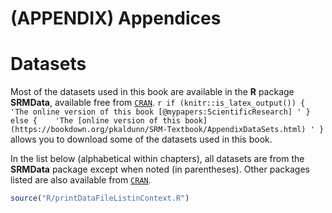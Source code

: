 
# (APPENDIX) Appendices {-}

# Datasets {#AppendixDataSets}

Most of the datasets used in this book are available in the **R**\ package **SRMData**, available free from [`CRAN`](https://CRAN.R-project.org/package=SRMData).
`r if (knitr::is_latex_output()) {
  'The online version of this book [@mypapers:ScientificResearch] '
} else {
   'The [online version of this book](https://bookdown.org/pkaldunn/SRM-Textbook/AppendixDataSets.html) '
}`
allows you to download some of the datasets used in this book.

In the list below (alphabetical within chapters), all datasets are from the **SRMData** package except when noted (in parentheses).
Other packages listed are also available from [`CRAN`](https://CRAN.R-project.org).



<!-- ```{r, child = if (knitr::is_html_output()) './children/DataSets.Rmd'} -->
<!-- ``` -->


```{=latex}
\begin{small}
```


```r
source("R/printDataFileListinContext.R")  
```


```{=latex}
\end{small}
```




